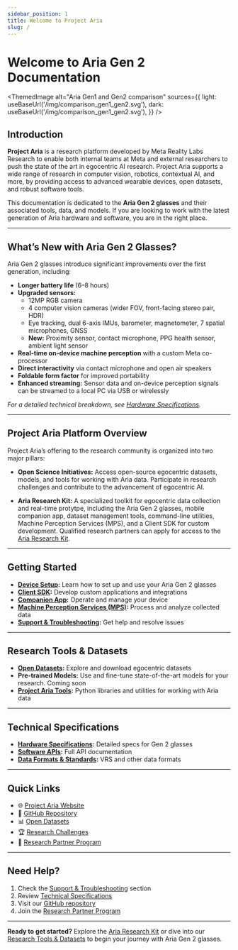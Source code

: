 ```yaml
---
sidebar_position: 1
title: Welcome to Project Aria
slug: /
---
```


# Welcome to Aria Gen 2 Documentation

<ThemedImage
  alt="Aria Gen1 and Gen2 comparison"
  sources={{
    light: useBaseUrl('/img/comparison_gen1_gen2.svg'),
    dark: useBaseUrl('/img/comparison_gen1_gen2.svg'),
  }}
/>

## Introduction

**Project Aria** is a research platform developed by Meta Reality Labs Research to enable both internal teams at Meta and external researchers to push the state of the art in egocentric AI research. Project Aria supports a wide range of research in computer vision, robotics, contextual AI, and more, by providing access to advanced wearable devices, open datasets, and robust software tools.

This documentation is dedicated to the **Aria Gen 2 glasses** and their associated tools, data, and models. If you are looking to work with the latest generation of Aria hardware and software, you are in the right place.

---

## What’s New with Aria Gen 2 Glasses?

Aria Gen 2 glasses introduce significant improvements over the first generation, including:

- **Longer battery life** (6–8 hours)
- **Upgraded sensors:**
  - 12MP RGB camera
  - 4 computer vision cameras (wider FOV, front-facing stereo pair, HDR)
  - Eye tracking, dual 6-axis IMUs, barometer, magnetometer, 7 spatial microphones, GNSS
  - **New:** Proximity sensor, contact microphone, PPG health sensor, ambient light sensor
- **Real-time on-device machine perception** with a custom Meta co-processor
- **Direct interactivity** via contact microphone and open air speakers
- **Foldable form factor** for improved portability
- **Enhanced streaming:** Sensor data and on-device perception signals can be streamed to a local PC via USB or wirelessly

*For a detailed technical breakdown, see [Hardware Specifications](/technical-specs/device/hardware).*

---

## Project Aria Platform Overview

Project Aria’s offering to the research community is organized into two major pillars:

- **Open Science Initiatives:**
  Access open-source egocentric datasets, models, and tools for working with Aria data. Participate in research challenges and contribute to the advancement of egocentric AI.

- **Aria Research Kit:**
  A specialized toolkit for egocentric data collection and real-time protytpe, including the Aria Gen 2 glasses, mobile companion app, dataset management tools, command-line utilities, Machine Perception Services (MPS), and a Client SDK for custom development. Qualified research partners can apply for access to the [Aria Research Kit](https://www.projectaria.com/research-kit/).

---

## Getting Started

- **[Device Setup](/ark/device/manual):** Learn how to set up and use your Aria Gen 2 glasses
- **[Client SDK](/ark/client-sdk/start):** Develop custom applications and integrations
- **[Companion App](/ark/companion-app/start):** Operate and manage your device
- **[Machine Perception Services (MPS)](/ark/mps/start):** Process and analyze collected data
- **[Support & Troubleshooting](/ark/support):** Get help and resolve issues

---

## Research Tools & Datasets

- **[Open Datasets](/research-tools/dataset/pilot/content):** Explore and download egocentric datasets
- **Pre-trained Models:** Use and fine-tune state-of-the-art models for your research. Coming soon
- **[Project Aria Tools](/research-tools/projectariatools/installation):** Python libraries and utilities for working with Aria data

---

## Technical Specifications

- **[Hardware Specifications](/technical-specs/device/hardware):** Detailed specs for Gen 2 glasses
- **[Software APIs](/technical-specs/client-sdk/api):** Full API documentation
- **[Data Formats & Standards](/technical-specs/vrs/data-format):** VRS and other data formats

---

## Quick Links

- 🌐 [Project Aria Website](https://www.projectaria.com/)
- 📁 [GitHub Repository](https://github.com/facebookresearch/projectaria_tools)
- 📊 [Open Datasets](https://www.projectaria.com/datasets/)
- 🏆 [Research Challenges](https://www.projectaria.com/challenges/)
- 🤝 [Research Partner Program](https://www.projectaria.com/research-kit/)

---

## Need Help?

1. Check the [Support & Troubleshooting](/ark/support) section
2. Review [Technical Specifications](/technical-specs)
3. Visit our [GitHub repository](https://github.com/facebookresearch/projectaria_tools)
4. Join the [Research Partner Program](https://www.projectaria.com/research-kit/)

---

**Ready to get started?**
Explore the [Aria Research Kit](/ark) or dive into our [Research Tools & Datasets](/research-tools) to begin your journey with Aria Gen 2 glasses.
